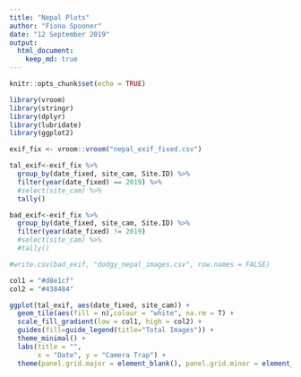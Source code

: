 ```yaml
---
title: "Nepal Plots"
author: "Fiona Spooner"
date: "12 September 2019"
output: 
  html_document:
    keep_md: true
---
```


```r
knitr::opts_chunk$set(echo = TRUE)
```

```r
library(vroom)
library(stringr)
library(dplyr)
library(lubridate)
library(ggplot2)
```


```r

exif_fix <- vroom::vroom("nepal_exif_fixed.csv")

tal_exif<-exif_fix %>% 
  group_by(date_fixed, site_cam, Site.ID) %>%
  filter(year(date_fixed) == 2019) %>% 
  #select(site_cam) %>% 
  tally()

```

```r


bad_exif<-exif_fix %>% 
  group_by(date_fixed, site_cam, Site.ID) %>%
  filter(year(date_fixed) != 2019) 
  #select(site_cam) %>% 
  #tally()

#write.csv(bad_exif, "dodgy_nepal_images.csv", row.names = FALSE)


```

```r

col1 = "#d8e1cf" 
col2 = "#438484"

ggplot(tal_exif, aes(date_fixed, site_cam)) +
  geom_tile(aes(fill = n),colour = "white", na.rm = T) +
  scale_fill_gradient(low = col1, high = col2) +  
  guides(fill=guide_legend(title="Total Images")) +
  theme_minimal() +
  labs(title = "",
       x = "Date", y = "Camera Trap") +
  theme(panel.grid.major = element_blank(), panel.grid.minor = element_blank())

```

